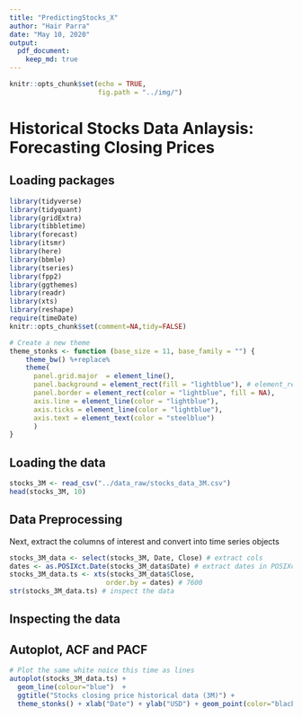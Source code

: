 ```yaml
---
title: "PredictingStocks_X"
author: "Hair Parra"
date: "May 10, 2020"
output: 
  pdf_document: 
    keep_md: true 
---
```


```r
knitr::opts_chunk$set(echo = TRUE, 
                      fig.path = "../img/")
```

#  Historical Stocks Data Anlaysis: Forecasting Closing Prices

## Loading packages

```r
library(tidyverse)
library(tidyquant)
library(gridExtra)
library(tibbletime)
library(forecast)
library(itsmr)
library(here)
library(bbmle)
library(tseries)
library(fpp2)
library(ggthemes)
library(readr)
library(xts)
library(reshape)
require(timeDate)
knitr::opts_chunk$set(comment=NA,tidy=FALSE)
```

```r
# Create a new theme
theme_stonks <- function (base_size = 11, base_family = "") {
    theme_bw() %+replace% 
    theme(
      panel.grid.major  = element_line(), 
      panel.background = element_rect(fill = "lightblue"), # element_rect(fill = "black") 
      panel.border = element_rect(color = "lightblue", fill = NA),
      axis.line = element_line(color = "lightblue"),
      axis.ticks = element_line(color = "lightblue"),
      axis.text = element_text(color = "steelblue")
      )
}
```

## Loading the data 

```r
stocks_3M <- read_csv("../data_raw/stocks_data_3M.csv")
head(stocks_3M, 10)
```

## Data Preprocessing

Next, extract the columns of interest and convert into time series objects

```r
stocks_3M_data <- select(stocks_3M, Date, Close) # extract cols 
dates <- as.POSIXct.Date(stocks_3M_data$Date) # extract dates in POSIXct format
stocks_3M_data.ts <- xts(stocks_3M_data$Close, 
                        order.by = dates) # 7600
str(stocks_3M_data.ts) # inspect the data
```

## Inspecting the data


## Autoplot, ACF and PACF

```r
# Plot the same white noice this time as lines  
autoplot(stocks_3M_data.ts) + 
  geom_line(colour="blue")  +
  ggtitle("Stocks closing price historical data (3M)") + 
  theme_stonks() + xlab("Date") + ylab("USD") + geom_point(color="black")
```













